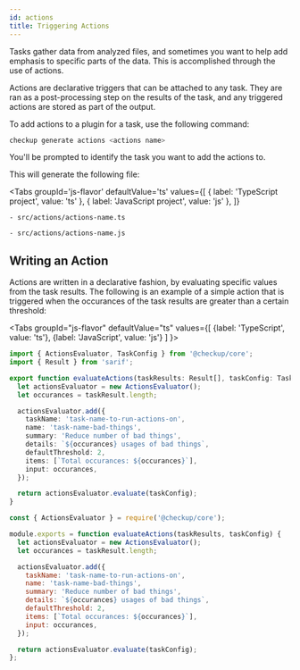 ```yaml
---
id: actions
title: Triggering Actions
---
```



Tasks gather data from analyzed files, and sometimes you want to help add emphasis to specific parts of the data. This is accomplished through the use of actions.

Actions are declarative triggers that can be attached to any task. They are ran as a post-processing step on the results of the task, and any triggered actions are
stored as part of the output.

To add actions to a plugin for a task, use the following command:

```bash
checkup generate actions <actions name>
```

You'll be prompted to identify the task you want to add the actions to.

This will generate the following file:

<Tabs
  groupId='js-flavor'
  defaultValue='ts'
  values={[
    { label: 'TypeScript project', value: 'ts' },
    { label: 'JavaScript project', value: 'js' },
  ]}
>
  <TabItem value='ts'>

    - src/actions/actions-name.ts

  </TabItem>
  <TabItem value='js'>

    - src/actions/actions-name.js

  </TabItem>
</Tabs>

## Writing an Action

Actions are written in a declarative fashion, by evaluating specific values from the task results. The following is an example of a simple action that is triggered
when the occurances of the task results are greater than a certain threshold:

<Tabs
groupId="js-flavor"
defaultValue="ts"
values={[
{label: 'TypeScript', value: 'ts'},
{label: 'JavaScript', value: 'js'}
]
}>
<TabItem value="ts">

```ts title="/actions/actions-name.ts"
import { ActionsEvaluator, TaskConfig } from '@checkup/core';
import { Result } from 'sarif';

export function evaluateActions(taskResults: Result[], taskConfig: TaskConfig) {
  let actionsEvaluator = new ActionsEvaluator();
  let occurances = taskResult.length;

  actionsEvaluator.add({
    taskName: 'task-name-to-run-actions-on',
    name: 'task-name-bad-things',
    summary: 'Reduce number of bad things',
    details: `${occurances} usages of bad things`,
    defaultThreshold: 2,
    items: [`Total occurances: ${occurances}`],
    input: occurances,
  });

  return actionsEvaluator.evaluate(taskConfig);
}
```

  </TabItem>
  <TabItem value="js">

```js title="/actions/actions-name.js"
const { ActionsEvaluator } = require('@checkup/core');

module.exports = function evaluateActions(taskResults, taskConfig) {
  let actionsEvaluator = new ActionsEvaluator();
  let occurances = taskResult.length;

  actionsEvaluator.add({
    taskName: 'task-name-to-run-actions-on',
    name: 'task-name-bad-things',
    summary: 'Reduce number of bad things',
    details: `${occurances} usages of bad things`,
    defaultThreshold: 2,
    items: [`Total occurances: ${occurances}`],
    input: occurances,
  });

  return actionsEvaluator.evaluate(taskConfig);
};
```

  </TabItem>
</Tabs>
